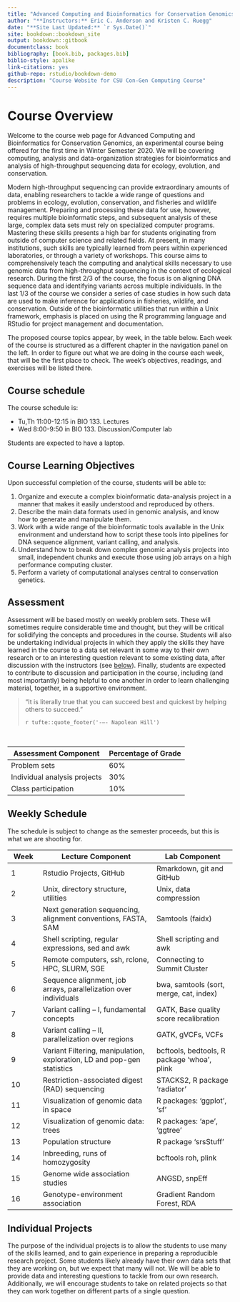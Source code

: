 ```yaml
--- 
title: "Advanced Computing and Bioinformatics for Conservation Genomics. CSU FWCB/BZ 5XX"
author: "**Instructors:** Eric C. Anderson and Kristen C. Ruegg"
date: "**Site Last Updated:** `r Sys.Date()`"
site: bookdown::bookdown_site
output: bookdown::gitbook
documentclass: book
bibliography: [book.bib, packages.bib]
biblio-style: apalike
link-citations: yes
github-repo: rstudio/bookdown-demo
description: "Course Website for CSU Con-Gen Computing Course"
---
```



# Course Overview {-}

Welcome to the course web page for Advanced Computing and Bioinformatics for Conservation Genomics,
an experimental course being offered for the first time in Winter Semester 2020.  We will be covering
computing, analysis and data-organization strategies for bioinformatics and analysis of high-throughput sequencing data for ecology, 
evolution, and conservation.

Modern high-throughput sequencing can provide extraordinary amounts of data, enabling researchers to tackle a wide range of questions and problems in ecology, evolution, conservation, and fisheries and wildlife management. Preparing and processing these data for use, however, requires multiple bioinformatic steps, and subsequent analysis of these large, complex data sets must rely on specialized computer programs.  Mastering these skills presents a high bar for students originating from outside of computer science and related fields. At present, in many institutions, such skills are typically learned from peers within experienced laboratories, or through a variety of workshops.  This course aims to comprehensively teach the computing and analytical skills necessary to use genomic data from high-throughput sequencing in the context of ecological research.  During the first 2/3 of the course, the focus is on aligning DNA sequence data and identifying variants across multiple individuals.  In the last 1/3 of the course we consider a series of case studies in how such data are used to make inference for applications in fisheries, wildlife, and conservation. Outside of the bioinformatic utilities that run within a Unix framework, emphasis is placed on using the R programming language and RStudio for project management and documentation. 

The proposed course
topics appear, by week, in the table below.  Each week of the course is structured as a different
chapter in the navigation panel on the left.  In order to figure out what we are doing in the course
each week, that will be the first place to check.  The week's objectives, readings, and exercises will
be listed there.

## Course schedule {-}

The course schedule is:

- Tu,Th  11:00-12:15 in BIO 133.  Lectures
- Wed 8:00-9:50 in BIO 133. Discussion/Computer lab

Students are expected to have a laptop.

## Course Learning Objectives {-}

Upon successful completion of the course, students will be able to:

1.	Organize and execute a complex bioinformatic data-analysis project in a manner that makes it easily understood and reproduced by others.
2.	Describe the main data formats used in genomic analysis, and know how to generate and manipulate them. 
3.	Work with a wide range of the bioinformatic tools available in the Unix environment and understand how to script these tools into pipelines for DNA sequence alignment, variant calling, and analysis.
4.	Understand how to break down complex genomic analysis projects into small, independent chunks and execute those using job arrays on a high performance computing cluster.
5.	Perform a variety of computational analyses central to conservation genetics.


## Assessment {-}

Assessment will be based mostly on weekly problem sets.  These will sometimes require
considerable time and thought, but they will be critical for solidifying the concepts
and procedures in the course. Students will also be undertaking individual projects
in which they apply the skills they have learned in the course to a data set
relevant in some way to their own research or to an interesting question relevant
to some existing data, after discussion with the instructors (see [below](#indproj)).
Finally, students are expected to contribute to discussion and participation in the course,
including (and most importantly) being helpful to one another in order to learn challenging material,
together, in a supportive environment.

> "It is literally true that you can succeed best 
> and quickest by helping others to succeed."
>
> `r tufte::quote_footer('-–- Napolean Hill')`


&nbsp;


Assessment Component | Percentage of Grade
---------------------|-------------------
Problem sets | 60%
Individual analysis projects | 30%
Class participation | 10%



## Weekly Schedule {-}

The schedule is subject to change as the semester proceeds, but this
is what we are shooting for.



Week  |	Lecture  Component	| Lab Component
------|---------------------|---------------
1	 | Rstudio Projects, GitHub	 | Rmarkdown, git and GitHub
2	 | Unix, directory structure, utilities	| Unix, data compression
3	 | Next generation sequencing, alignment conventions, FASTA, SAM | 	Samtools (faidx)
4	 | Shell scripting, regular expressions, sed and awk	| Shell scripting and awk
5	 | Remote computers, ssh, rclone, HPC, SLURM, SGE |	Connecting to Summit Cluster
6	 | Sequence alignment, job arrays, parallelization over individuals | bwa, samtools (sort, merge, cat, index)
7	 | Variant calling – I, fundamental concepts | 	GATK, Base quality score recalibration
8	 | Variant calling – II, parallelization over regions	| GATK, gVCFs, VCFs
9	 | Variant Filtering, manipulation, exploration, LD and pop-gen statistics | bcftools, bedtools, R package ‘whoa’, plink  
10 | Restriction-associated digest (RAD) sequencing | STACKS2, R package ‘radiator’
11 | Visualization of genomic data in space	| R packages: ‘ggplot’, ‘sf’
12 | Visualization of genomic data: trees | R packages: ‘ape’, ‘ggtree’
13 | Population structure | R package ‘srsStuff’
14 | Inbreeding, runs of homozygosity	| bcftools roh, plink
15 | Genome wide association studies | ANGSD, snpEff
16 | Genotype-environment association	| Gradient Random Forest, RDA


## Individual Projects {-#indproj}

The purpose of the individual projects is to allow the students to use
many of the skills learned, and to gain experience in preparing a reproducible
research project.  Some students likely already have their own data sets
that they are working on, but we expect that many will not.  We will be
able to provide data and interesting questions to tackle from our own research.
Additionally, we will encourage students to take on related projects so that
they can work together on different parts of a single question.


